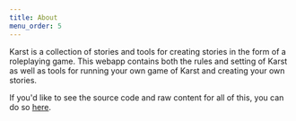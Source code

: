```yaml
---
title: About
menu_order: 5
---
```


Karst is a collection of stories and tools for creating stories in the form of a roleplaying game. This webapp contains both the rules and setting of Karst as well as tools for running your own game of Karst and creating your own stories.

If you'd like to see the source code and raw content for all of this, you can do so [here](https://github.com/karst-club/karst).